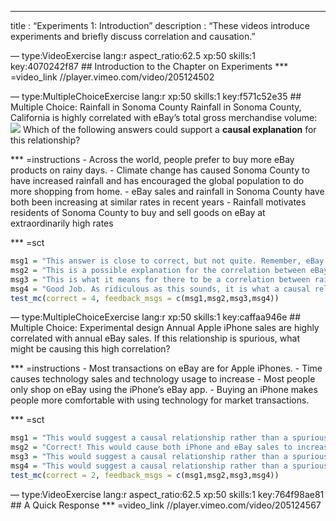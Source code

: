 --- 
title       : "Experiments 1: Introduction"
description : "These videos introduce experiments and briefly discuss correlation and causation."
  
--- type:VideoExercise lang:r aspect_ratio:62.5 xp:50 skills:1 key:4070242f87
## Introduction to the Chapter on Experiments
*** =video_link
//player.vimeo.com/video/205124502
 

--- type:MultipleChoiceExercise lang:r xp:50 skills:1 key:f571c52e35
## Multiple Choice: Rainfall in Sonoma County
Rainfall in Sonoma County, California is highly correlated with eBay's total gross merchandise volume: 
![](https://assets.datacamp.com/production/repositories/1145/datasets/b248394baacdbb1616f4f88161983db2e2aece91/ebay and sonoma rainfall.png)
Which of the following answers could support a **causal explanation** for this relationship? 

*** =instructions
- Across the world, people prefer to buy more eBay products on rainy days.
- Climate change has caused Sonoma County to have increased rainfall and has encouraged the global population to do more shopping from home.
- eBay sales and rainfall in Sonoma County have both been increasing at similar rates in recent years
- Rainfall motivates residents of Sonoma County to buy and sell goods on eBay at extraordinarily high rates

*** =sct
```{r}
msg1 = "This answer is close to correct, but not quite. Remember, eBay sells its goods to people across the world---why would the correlation be so strong with rainfall just in Sonoma County? Try again."
msg2 = "This is a possible explanation for the correlation between eBay sales and rainfall in Sonoma County, but not one that involves the rainfall causing the sales. Instead it would suggest that this correlation is spurious. Try again."
msg3 = "This is what it means for there to be a correlation between rainfall in Sonoma County and eBay sales, but it is not a causal explanation for this correlation. Try again."
msg4 = "Good Job. As ridiculous as this sounds, it is what a causal relationship between rainfall in Sonoma County and eBay sales might suggest. Of course, residents of Sonoma County would have to be providing a huge proportion of all eBay transactions for this to be correct."
test_mc(correct = 4, feedback_msgs = c(msg1,msg2,msg3,msg4))
```



--- type:MultipleChoiceExercise lang:r xp:50 skills:1 key:caffaa946e
## Multiple Choice: Experimental design
Annual Apple iPhone sales are highly correlated with annual eBay sales. If this relationship is spurious, what might be causing this high correlation?

*** =instructions
- Most transactions on eBay are for Apple iPhones.
- Time causes technology sales and technology usage to increase
- Most people only shop on eBay using the iPhone's eBay app.
- Buying an iPhone makes people more comfortable with using technology for market transactions.

*** =sct
```{r}
msg1 = "This would suggest a causal relationship rather than a spurious correlation. Try again"
msg2 = "Correct! This would cause both iPhone and eBay sales to increase, but has nothing to say about a link between the two."
msg3 = "This would suggest a causal relationship rather than a spurious correlation. Try again"
msg4 = "This would suggest a causal relationship rather than a spurious correlation. Try again"
test_mc(correct = 2, feedback_msgs = c(msg1,msg2,msg3,msg4))
```


--- type:VideoExercise lang:r aspect_ratio:62.5 xp:50 skills:1 key:764f98ae81
## A Quick Response
*** =video_link
//player.vimeo.com/video/205124567
